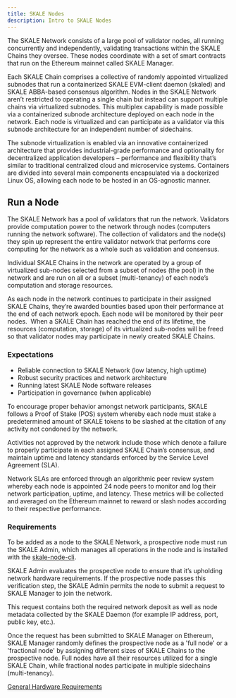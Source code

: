 ```yaml
---
title: SKALE Nodes
description: Intro to SKALE Nodes
---
```


The SKALE Network consists of a large pool of validator nodes, all running concurrently and independently, validating transactions within the SKALE Chains they oversee. These nodes coordinate with a set of smart contracts that run on the Ethereum mainnet called SKALE Manager.

Each SKALE Chain comprises a collective of randomly appointed virtualized subnodes that run a containerized SKALE EVM-client daemon (skaled) and SKALE ABBA-based consensus algorithm. Nodes in the SKALE Network aren’t restricted to operating a single chain but instead can support multiple chains via virtualized subnodes. This multiplex capability is made possible via a containerized subnode architecture deployed on each node in the network. Each node is virtualized and can participate as a validator via this subnode architecture for an independent number of sidechains.

The subnode virtualization is enabled via an innovative containerized architecture that provides industrial-grade performance and optionality for decentralized application developers – performance and flexibility that’s similar to traditional centralized cloud and microservice systems. Containers are divided into several main components encapsulated via a dockerized Linux OS, allowing each node to be hosted in an OS-agnostic manner.

## Run a Node

The SKALE Network has a pool of validators that run the network.
Validators provide computation power to the network through nodes (computers running the network software).
The collection of validators and the node(s) they spin up represent the entire validator network that performs core computing
for the network as a whole such as validation and consensus.

Individual SKALE Chains in the network are operated by a group of virtualized sub-nodes selected from a
subset of nodes (the pool) in the network and are run on all or a subset (multi-tenancy) of each node’s
computation and storage resources.

As each node in the network continues to participate in their assigned SKALE Chains, they’re awarded bounties based upon their performance at the end of each network epoch. Each node will be monitored by their peer nodes. ‍ When a SKALE Chain has reached the end of its lifetime, the resources (computation, storage) of its virtualized sub-nodes will be freed so that validator nodes may participate in newly created SKALE Chains.

### Expectations

- Reliable connection to SKALE Network (low latency, high uptime)
- Robust security practices and network architecture
- Running latest SKALE Node software releases
- Participation in governance (when applicable)

To encourage proper behavior amongst network participants, SKALE follows a Proof of Stake (POS) system whereby each node must stake a predetermined amount of SKALE tokens to be slashed at the citation of any activity not condoned by the network.

Activities not approved by the network include those which denote a failure to properly participate in each assigned SKALE Chain’s consensus, and maintain uptime and latency standards enforced by the Service Level Agreement (SLA).

Network SLAs are enforced through an algorithmic peer review system whereby each node is appointed 24 node peers to monitor and log their network participation, uptime, and latency. These metrics will be collected and averaged on the Ethereum mainnet to reward or slash nodes according to their respective performance.

### Requirements

To be added as a node to the SKALE Network, a prospective node must run the SKALE Admin, which manages all operations in the node and is installed with the [skale-node-cli](/validators/validator-cli). 

SKALE Admin evaluates the prospective node to ensure that it’s upholding network hardware requirements. If the prospective node passes this verification step, the SKALE Admin permits the node to submit a request to SKALE Manager to join the network. 

This request contains both the required network deposit as well as node metadata collected by the SKALE Daemon (for example IP address, port, public key, etc.).

Once the request has been submitted to SKALE Manager on Ethereum, SKALE Manager randomly defines the prospective node as a 'full node' or a 'fractional node' by assigning different sizes of SKALE Chains to the prospective node. Full nodes have all their resources utilized for a single SKALE Chain, while fractional nodes participate in multiple sidechains (multi-tenancy).

[General Hardware Requirements](https://docs.skale.network/network/v2.2.x/#_prerequisites)
